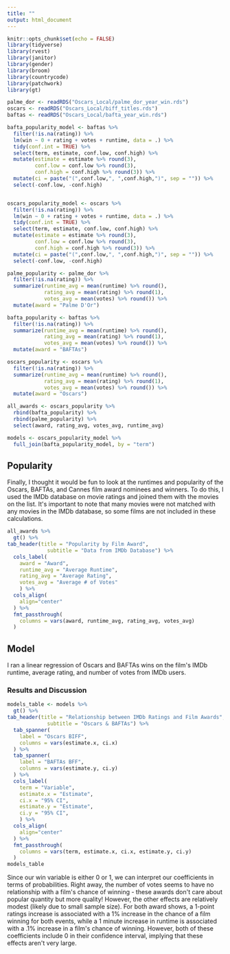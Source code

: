 ```yaml
---
title: ""
output: html_document
---   
```


```r
knitr::opts_chunk$set(echo = FALSE)
library(tidyverse)
library(rvest)
library(janitor)
library(gender)
library(broom)
library(countrycode)
library(patchwork)
library(gt)
```

```r
palme_dor <- readRDS("Oscars_Local/palme_dor_year_win.rds")
oscars <- readRDS("Oscars_Local/biff_titles.rds")
baftas <- readRDS("Oscars_Local/bafta_year_win.rds")

bafta_popularity_model <- baftas %>%
  filter(!is.na(rating)) %>%
  lm(win ~ 0 + rating + votes + runtime, data = .) %>%
  tidy(conf.int = TRUE) %>%
  select(term, estimate, conf.low, conf.high) %>%
  mutate(estimate = estimate %>% round(3),
         conf.low = conf.low %>% round(3),
         conf.high = conf.high %>% round(3)) %>%
  mutate(ci = paste("(",conf.low,", ",conf.high,")", sep = "")) %>%
  select(-conf.low, -conf.high)


oscars_popularity_model <- oscars %>%
  filter(!is.na(rating)) %>%
  lm(win ~ 0 + rating + votes + runtime, data = .) %>%
  tidy(conf.int = TRUE) %>%
  select(term, estimate, conf.low, conf.high) %>%
  mutate(estimate = estimate %>% round(3),
         conf.low = conf.low %>% round(3),
         conf.high = conf.high %>% round(3)) %>%
  mutate(ci = paste("(",conf.low,", ",conf.high,")", sep = "")) %>%
  select(-conf.low, -conf.high)

palme_popularity <- palme_dor %>%
  filter(!is.na(rating)) %>%
  summarize(runtime_avg = mean(runtime) %>% round(),
            rating_avg = mean(rating) %>% round(1),
            votes_avg = mean(votes) %>% round()) %>%
  mutate(award = "Palme D'Or")

bafta_popularity <- baftas %>%
  filter(!is.na(rating)) %>%
  summarize(runtime_avg = mean(runtime) %>% round(),
            rating_avg = mean(rating) %>% round(1),
            votes_avg = mean(votes) %>% round()) %>%
  mutate(award = "BAFTAs")

oscars_popularity <- oscars %>%
  filter(!is.na(rating)) %>%
  summarize(runtime_avg = mean(runtime) %>% round(),
            rating_avg = mean(rating) %>% round(1),
            votes_avg = mean(votes) %>% round()) %>%
  mutate(award = "Oscars")

all_awards <- oscars_popularity %>%
  rbind(bafta_popularity) %>%
  rbind(palme_popularity) %>%
  select(award, rating_avg, votes_avg, runtime_avg)

models <- oscars_popularity_model %>%
  full_join(bafta_popularity_model, by = "term")
```

## Popularity

Finally, I thought it would be fun to look at the runtimes and popularity of the Oscars, BAFTAs, and Cannes film award nominees and winners. To do this, I used the IMDb database on movie ratings and joined them with the movies on the list. It\'s important to note that many movies were not matched with any movies in the IMDb database, so some films are not included in these calculations.

```r
all_awards %>%
  gt() %>%
tab_header(title = "Popularity by Film Award",
             subtitle = "Data from IMDb Database") %>%
  cols_label(
    award = "Award",
    runtime_avg = "Average Runtime",
    rating_avg = "Average Rating",
    votes_avg = "Average # of Votes"
    ) %>%
  cols_align(
    align="center"
  ) %>%
  fmt_passthrough(
    columns = vars(award, runtime_avg, rating_avg, votes_avg)
  )
```

## Model
I ran a linear regression of Oscars and BAFTAs wins on the film\'s IMDb runtime, average rating, and number of votes from IMDb users.

### Results and Discussion
```r
models_table <- models %>%
  gt() %>%
tab_header(title = "Relationship between IMDb Ratings and Film Awards",
             subtitle = "Oscars & BAFTAs") %>%
  tab_spanner(
    label = "Oscars BIFF",
    columns = vars(estimate.x, ci.x)
  ) %>%
  tab_spanner(
    label = "BAFTAs BFF",
    columns = vars(estimate.y, ci.y)
  ) %>%
  cols_label(
    term = "Variable",
    estimate.x = "Estimate",
    ci.x = "95% CI",
    estimate.y = "Estimate",
    ci.y = "95% CI",
    ) %>%
  cols_align(
    align="center"
  ) %>%
  fmt_passthrough(
    columns = vars(term, estimate.x, ci.x, estimate.y, ci.y)
  )
models_table
```


Since our win variable is either 0 or 1, we can interpret our coefficients in terms of probabilities. Right away, the number of votes seems to have no relationship with a film\'s chance of winning - these awards don\'t care about popular quantity but more quality! However, the other effects are relatively modest (likely due to small sample size). For both award shows, a 1-point ratings increase is associated with a 1% increase in the chance of a film winning for both events, while a 1 minute increase in runtime is associated with a .1% increase in a film\'s chance of winning. However, both of these coefficients include 0 in their confidence interval, implying that these effects aren\'t very large.

